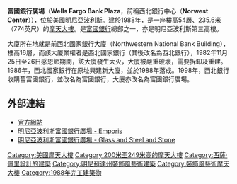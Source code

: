 {{noteTA
|1=zh-hans:明尼阿波利斯;zh-hant:明尼亞波利斯;
}}
{{Infobox Skyscraper
|building_name= 富國銀行廣場<br />Wells Fargo Bank Center
|image= [[File:Wells_Fargo_Center_from_Foshay.jpg|center]]
|previous_building=
|year_built=
|surpassed_by_building=
|year_highest=
|year_end=
|plural=
|location= {{USA}}[[明尼蘇達州|明尼蘇達州]][[明尼亞波利斯|明尼亞波利斯]]
|status= 
|groundbreaking=
|constructed= 1986年
|est-completion= 
|opening= 1988年
|destroyed=
|use=
|antenna_spire=
|roof= 236米（774英尺）
|top_floor= 
|floor_count= 57
|floor_area=
|architect= [[西薩·佩里|西薩·佩里]]<br/>César Pelli & Associates Architects
|contractor=
|developer= Hines Interests Limited Partnership
|owner=
}}
'''富國銀行廣場'''（'''Wells Fargo Bank Plaza'''，前稱西北銀行中心（'''Norwest Center'''）），位於[[美國|美國]][[明尼亞波利斯|明尼亞波利斯]]。建於1988年，是一座樓高54層、235.6米（774英尺）的[[摩天大樓|摩天大樓]]。是[[富國銀行|富國銀行]]總部之一，亦是明尼亞波利斯第三高樓。

大廈所在地就是前西北國家銀行大廈（Northwestern National Bank Building），樓高16層，而該大廈業權者是西北國家銀行（其後改名為西北銀行），1982年11月25日至26日感恩節期間，該大廈發生大火，大廈被嚴重破壞，需要拆卸及重建。1986年，西北國家銀行在原址興建新大廈，並於1988年落成。1998年，西北銀行收購舊富國銀行，並改名為富國銀行，大廈亦改名為富國銀行廣場。

== 外部連結 ==
*[http://www.wellsfargocenter.com/ 官方網站] {{Wayback|url=http://www.wellsfargocenter.com/ |date=20090106131744 }}
*[http://www.emporis.com/en/wm/bu/?id=122729 明尼亞波利斯富國銀行廣場 - Emporis] {{Wayback|url=http://www.emporis.com/en/wm/bu/?id=122729 |date=20070930191456 }}
*[http://www.glasssteelandstone.com/US/MN/MinneapolisWellsFargoCenter.html 明尼亞波利斯富國銀行廣場 - Glass and Steel and Stone] {{Wayback|url=http://www.glasssteelandstone.com/US/MN/MinneapolisWellsFargoCenter.html |date=20040803152159 }}

[[Category:美國摩天大樓|Category:美國摩天大樓]]
[[Category:200米至249米高的摩天大樓|Category:200米至249米高的摩天大樓]]
[[Category:西薩·佩里設計的建築|Category:西薩·佩里設計的建築]]
[[Category:明尼蘇達州裝飾風藝術建築|Category:明尼蘇達州裝飾風藝術建築]]
[[Category:裝飾風藝術摩天大樓|Category:裝飾風藝術摩天大樓]]
[[Category:1988年完工建築物|Category:1988年完工建築物]]